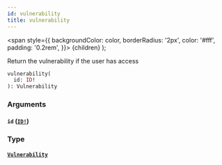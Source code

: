 ```yaml
---
id: vulnerability
title: vulnerability
---
```


<span
style={{
      backgroundColor: color,
      borderRadius: '2px',
      color: '#fff',
      padding: '0.2rem',
    }}>
{children}
</span>
);

Return the vulnerability if the user has access

```graphql
vulnerability(
  id: ID!
): Vulnerability

```

### Arguments

#### `id` ([`ID!`](/api/graphql/documentation/scalars/id))

### Type

#### [`Vulnerability`](/api/graphql/documentation/objects/vulnerability)
